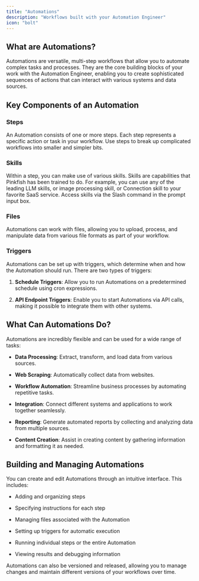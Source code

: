```yaml
---
title: "Automations"
description: "Workflows built with your Automation Engineer"
icon: "bolt"
---
```


## What are Automations?

Automations are versatile, multi-step workflows that allow you to automate complex tasks and processes. They are the core building blocks of your work with the Automation Engineer, enabling you to create sophisticated sequences of actions that can interact with various systems and data sources.

## Key Components of an Automation

### Steps

An Automation consists of one or more steps. Each step represents a specific action or task in your workflow. Use steps to break up complicated workflows into smaller and simpler bits.

### Skills&#x20;

Within a step, you can make use of various skills. Skills are capabilities that Pinkfish has been trained to do. For example, you can use any of the leading LLM skills, or image processing skill, or Connection skill to your favorite SaaS service. Access skills via the Slash command in the prompt input box.

### Files

Automations can work with files, allowing you to upload, process, and manipulate data from various file formats as part of your workflow.

### Triggers

Automations can be set up with triggers, which determine when and how the Automation should run. There are two types of triggers:

1. **Schedule Triggers**: Allow you to run Automations on a predetermined schedule using cron expressions.

2. **API Endpoint Triggers**: Enable you to start Automations via API calls, making it possible to integrate them with other systems.

## What Can Automations Do?

Automations are incredibly flexible and can be used for a wide range of tasks:

* **Data Processing**: Extract, transform, and load data from various sources.

* **Web Scraping**: Automatically collect data from websites.

* **Workflow Automation**: Streamline business processes by automating repetitive tasks.

* **Integration**: Connect different systems and applications to work together seamlessly.

* **Reporting**: Generate automated reports by collecting and analyzing data from multiple sources.

* **Content Creation**: Assist in creating content by gathering information and formatting it as needed.

## Building and Managing Automations

You can create and edit Automations through an intuitive interface. This includes:

* Adding and organizing steps

* Specifying instructions for each step

* Managing files associated with the Automation

* Setting up triggers for automatic execution

* Running individual steps or the entire Automation

* Viewing results and debugging information

Automations can also be versioned and released, allowing you to manage changes and maintain different versions of your workflows over time.